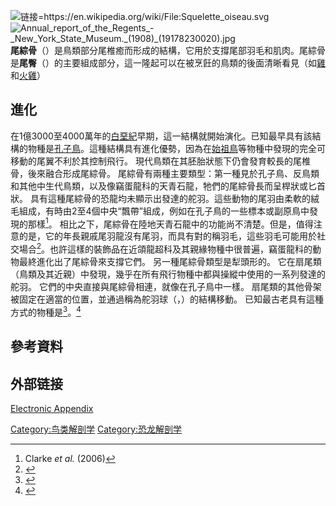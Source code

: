 [[File:Squelette_oiseau.svg|链接=https://en.wikipedia.org/wiki/File:Squelette_oiseau.svg]]
[[File:Annual_report_of_the_Regents_-_New_York_State_Museum._(1908)_(19178230020).jpg|thumb]]
'''尾綜骨'''（{{lang-en|pygostyle}}）是鳥類部分尾椎癒而形成的結構，它用於支撐尾部羽毛和肌肉。尾綜骨是'''尾臀'''（{{lang-en|uropygium }}）的主要組成部分，這一隆起可以在被烹飪的鳥類的後面清晰看見（如[[鸡|雞]]和[[火雞|火雞]]）

== 進化 ==
在1億3000至4000萬年的[[白垩纪|白堊紀]]早期，這一結構就開始演化。已知最早具有該結構的物種是[[孔子鸟属|孔子鳥]]。這種結構具有進化優勢，因為在[[始祖鸟|始祖鳥]]等物種中發現的完全可移動的尾翼不利於其控制飛行。 現代鳥類在其胚胎狀態下仍會發育較長的尾椎骨，後來融合形成尾綜骨。
尾綜骨有兩種主要類型：第一種見於孔子鳥、反鳥類和其他中生代鳥類，以及像竊蛋龍科的天青石龍，牠們的尾綜骨長而呈桿狀或匕首狀。 具有這種尾綜骨的恐龍均未顯示出發達的舵羽。這些動物的尾羽由柔軟的絨毛組成，有時由2至4個中央“飄帶”組成，例如在孔子鳥的一些標本或副原鳥中發現的那樣<ref name = clarkeetal2006>Clarke ''et al.'' (2006)</ref>。
相比之下，尾綜骨在陸地天青石龍中的功能尚不清楚。但是，值得注意的是，它的年長親戚尾羽龍沒有尾羽，而具有對的稱羽毛，這些羽毛可能用於社交場合<ref name=simili2>{{cite journal | last1 = Xu | first1 = X. | last2 = Zheng | first2 = X. | last3 = You | first3 = H. | year = 2010 | title = Exceptional dinosaur fossils show ontogenetic development of early feathers | url = | journal = Nature | volume = 464 | issue = 7293| pages = 1338–1341 | doi = 10.1038/nature08965 | pmid = 20428169 }}</ref>。也許這樣的裝飾品在近頜龍超科及其親緣物種中很普遍，竊蛋龍科的動物最終進化出了尾綜骨來支撐它們。 
另一種尾綜骨類型是犁頭形的。 它在扇尾類（鳥類及其近親）中發現，幾乎在所有飛行物種中都與操縱中使用的一系列發達的舵羽。 它們的中央直接與尾綜骨相連，就像在孔子鳥中一樣。 扇尾類的其他骨架被固定在適當的位置，並通過稱為舵羽球（{{lang-la|bulbi rectricium}}，{{lang-en|rectricial bulbs}}）的結構移動。 已知最古老具有這種方式的物種是''{{link-en|Hongshanornis longicresta}}''<ref name=OGC10>{{cite journal |last=O'Connor |first=J.K. |author2=Gao, K.-Q. |author3= Chiappe, L.M.  |year=2010 |title=A new ornithuromorph (Aves: Ornithothoraces) bird from the Jehol Group indicative of higher-level diversity |journal=Journal of Vertebrate Paleontology |volume=30 |issue=2 |pages=311–321 |doi=10.1080/02724631003617498 |url=http://pdfserve.informaworld.com/462280__920289337.pdf}}</ref>。<ref>{{cite journal | last1 = Clarke | first1 = Julia A. | last2 = Zhou | first2 = Zhonghe | last3 = Zhang | first3 = Fucheng | year = 2006 | title = Insight into the evolution of avian flight from a new clade of Early Cretaceous ornithurines from China and the morphology of ''Yixianornis grabaui'' | journal = Journal of Anatomy | volume = 208 | issue = 3| pages = 287–308 | doi = 10.1111/j.1469-7580.2006.00534.x | pmid = 16533313 | pmc = 2100246 }} </ref>

== 參考資料 ==
{{Reflist|2}}

== 外部链接 ==
[https://www.doi.org/10.1111/j.1469-7580.2006.00534.x Electronic Appendix]

[[Category:鸟类解剖学|Category:鸟类解剖学]]
[[Category:恐龙解剖学|Category:恐龙解剖学]]